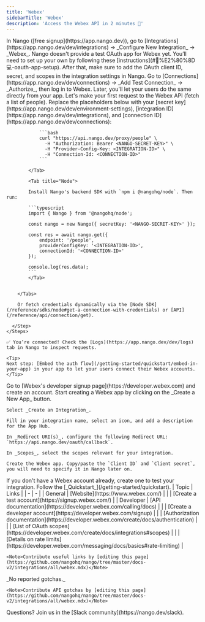```yaml
---
title: 'Webex'
sidebarTitle: 'Webex'
description: 'Access the Webex API in 2 minutes 💨'
---
```


<Tabs>
  <Tab title="🚀 Quickstart">
    <Steps>
      <Step title="Create an integration">
       In Nango ([free signup](https://app.nango.dev)), go to [Integrations](https://app.nango.dev/dev/integrations) -> _Configure New Integration_ -> _Webex_. Nango doesn't provide a test OAuth app for Webex yet. You’ll need to set up your own by following these [instructions](#🧑%E2%80%8D💻-oauth-app-setup). After that, make sure to add the OAuth client ID, secret, and scopes in the integration settings in Nango.
      </Step>
      <Step title="Authorize Webex">
        Go to [Connections](https://app.nango.dev/dev/connections) -> _Add Test Connection_ -> _Authorize_, then log in to Webex. Later, you'll let your users do the same directly from your app.
      </Step>
      <Step title="Call the Webex API">
        Let's make your first request to the Webex API (fetch a list of people). Replace the placeholders below with your [secret key](https://app.nango.dev/dev/environment-settings), [integration ID](https://app.nango.dev/dev/integrations), and [connection ID](https://app.nango.dev/dev/connections):
        <Tabs>
            <Tab title="cURL">

                ```bash
                curl "https://api.nango.dev/proxy/people" \
                  -H "Authorization: Bearer <NANGO-SECRET-KEY>" \
                  -H "Provider-Config-Key: <INTEGRATION-ID>" \
                  -H "Connection-Id: <CONNECTION-ID>"
                ```

            </Tab>

            <Tab title="Node">

            Install Nango's backend SDK with `npm i @nangohq/node`. Then run:

            ```typescript
            import { Nango } from '@nangohq/node';

            const nango = new Nango({ secretKey: '<NANGO-SECRET-KEY>' });

            const res = await nango.get({
                endpoint: '/people',
                providerConfigKey: '<INTEGRATION-ID>',
                connectionId: '<CONNECTION-ID>'
            });

            console.log(res.data);
            ```
            </Tab>


        </Tabs>

        Or fetch credentials dynamically via the [Node SDK](/reference/sdks/node#get-a-connection-with-credentials) or [API](/reference/api/connection/get).

      </Step>
    </Steps>

    ✅ You’re connected! Check the [Logs](https://app.nango.dev/dev/logs) tab in Nango to inspect requests.

    <Tip>
    Next step: [Embed the auth flow](/getting-started/quickstart/embed-in-your-app) in your app to let your users connect their Webex accounts.
    </Tip>
  </Tab>
  <Tab title="🧑‍💻 OAuth app setup">
   <Steps>
  <Step title="Create a developer account">
    Go to [Webex's developer signup page](https://developer.webex.com) and create an account. 
  </Step>
  <Step title="Create & configure a Webex app">
    Start creating a Webex app by clicking on the _Create a New App_ button. 

    Select _Create an Integration_. 

    Fill in your integration name, select an icon, and add a description for the App Hub.

    In _Redirect URI(s)_, configure the following Redirect URL: `https://api.nango.dev/oauth/callback`.

    In _Scopes_, select the scopes relevant for your integration.

    Create the Webex app. Copy/paste the `Client ID` and `Client secret`, you will need to specify it in Nango later on. 
  </Step>
  <Step title="Create a Webex test account">
    If you don't have a Webex account already, create one to test your integration. 
  </Step>
  <Step title="Next">
    Follow the [_Quickstart_](/getting-started/quickstart).
  </Step>
</Steps>
  </Tab>
  <Tab title="🔗 Useful links">
    | Topic | Links |
    | - | - |
    | General | [Website](https://www.webex.com/) |
    | | [Create a test account](https://signup.webex.com/) |
    | Developer | [API documentation](https://developer.webex.com/calling/docs) |
    | | [Create a developer account](https://developer.webex.com/signup) |
    | | [Authorization documentation](https://developer.webex.com/create/docs/authentication) |
    | | [List of OAuth scopes](https://developer.webex.com/create/docs/integrations#scopes) |
    | | [Details on rate limits](https://developer.webex.com/messaging/docs/basics#rate-limiting) |

    <Note>Contribute useful links by [editing this page](https://github.com/nangohq/nango/tree/master/docs-v2/integrations/all/webex.mdx)</Note>
  </Tab>
  <Tab title="🚨 API gotchas">
    _No reported gotchas._

    <Note>Contribute API gotchas by [editing this page](https://github.com/nangohq/nango/tree/master/docs-v2/integrations/all/webex.mdx)</Note>
  </Tab>
</Tabs>

<Info>
    Questions? Join us in the [Slack community](https://nango.dev/slack).
</Info>
